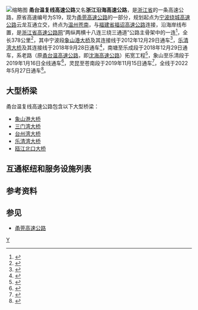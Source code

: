 {{otheruses|other=2003年通车的与其平行的高速公路|甬台温高速公路}}
{{中国高速公路信息框
| 编号 = G1523
| 名称 = 甬莞高速公路（云龙－温州）
| 路線簡稱 = 甬莞
| 最近通車日期 = 2022年5月27日
| 已通车里程 = 378
| 起點 = {{China Expwy Name|G1504}}云龙互通
| 終點 = [[温州市|温州市]][[苍南县|苍南县]][[马站镇_(苍南县)|马站镇]] 
}}
{{中国高速公路信息框
| 省名 = Zhejiang
| 编号 = S19
| 名称 = 甬台温复线高速公路
| 地圖 = 
| 路線簡稱 = 甬台温复线
| 最近通車日期 = 2022年5月27日
| 已通车里程 = 378
| 起點 = {{China Expwy Name|G1504}}云龙互通
| 終點 = [[温州市|温州市]][[苍南县|苍南县]][[马站镇_(苍南县)|马站镇]]
}}
[[File:Coastal_highway_in_Yuhuan.jpg|缩略图]]
'''甬台温复线高速公路'''又名'''浙江沿海高速公路'''，是[[浙江省|浙江省]]的一条高速公路，原省高速编号为S19，现为[[甬莞高速公路|甬莞高速公路]]的一部分，规划起点为[[宁波绕城高速公路|宁波绕城高速公路]]云龙互通立交，终点为[[温州|温州]][[苍南|苍南]]，与[[福建省|福建省]][[福诏高速公路|福诏高速公路]]连接，沿海岸线布置，是[[浙江高速公路|浙江省高速公路网]]“两纵两横十八连三绕三通道”公路主骨架中的一连<ref>{{cite web|url=http://news.sina.com.cn/o/2014-02-27/055029574824.shtml|title=浙江沿海高速公路今年动工|website=news.sina.com.cn|access-date=2019-09-14|archive-url=https://web.archive.org/web/20190609111030/http://news.sina.com.cn/o/2014-02-27/055029574824.shtml|archive-date=2019-06-09|dead-url=no}}</ref>，全长378公里<ref>{{Cite web|title=瓯江北口大桥计划2021年底贯通 建成后甬台温复线将实现全线通车--汽车--人民网|url=http://auto.people.com.cn/n1/2021/0118/c1005-32002859.html|access-date=2021-12-18|work=auto.people.com.cn|archive-date=2021-12-18|archive-url=https://web.archive.org/web/20211218012053/http://auto.people.com.cn/n1/2021/0118/c1005-32002859.html|dead-url=no}}</ref>，其中宁波段[[象山港大桥|象山港大桥]]及其连接线于2012年12月29日通车<ref>{{Cite web|title=象山港大桥零点通车 云龙到象山收费40元-宁波新闻发布-中国宁波网|url=http://www.cnnb.com.cn/nbzfxwfbh/system/2012/12/31/007581086.shtml|accessdate=2021-04-01|date=2021-04-01|work=www.cnnb.com.cn|archive-date=2021-04-01|archive-url=https://web.archive.org/web/20210401134834/http://www.cnnb.com.cn/nbzfxwfbh/system/2012/12/31/007581086.shtml|dead-url=no}}</ref>，[[乐清湾大桥|乐清湾大桥]]及其连接线于2018年9月28日通车<ref>{{Cite web |title=一桥跨台温 天堑变通途 ！乐清湾大桥今日通车啦-浙江新闻-浙江在线 |url=https://zjnews.zjol.com.cn/zjnews/tznews/201809/t20180928_8375610.shtml |accessdate=2021-04-01 |work=zjnews.zjol.com.cn |archive-date=2021-01-17 |archive-url=https://web.archive.org/web/20210117144615/https://zjnews.zjol.com.cn/zjnews/tznews/201809/t20180928_8375610.shtml |dead-url=no }}</ref>，南塘至乐成段于2018年12月29日通车，系老路（原[[甬台温高速公路|甬台温高速公路]]，即[[沈海高速公路|沈海高速公路]]）拓宽工程<ref>{{Cite web|title=甬台温复线南塘至乐成段今通车 乐成至黄华段预计明年春节前通车|url=http://news.66wz.com/system/2018/12/29/105139648.shtml|accessdate=2021-04-01|work=news.66wz.com|archive-date=2021-04-01|archive-url=https://web.archive.org/web/20210401140518/http://news.66wz.com/system/2018/12/29/105139648.shtml|dead-url=no}}</ref>，象山至乐清段于2019年1月16日全线通车<ref>{{cite web|url=http://news.fznews.com.cn/dsxw/20190116/5c3ed908f05e9.shtml|title=浙江沿海高速开通 全长376公里投资千亿元(图)_国内国际_新闻频道_福州新闻网|website=news.fznews.com.cn|access-date=2019-09-14|archive-url=https://web.archive.org/web/20190613050536/http://news.fznews.com.cn/dsxw/20190116/5c3ed908f05e9.shtml|archive-date=2019-06-13|dead-url=no}}</ref>，灵昆至苍南段于2019年11月15日通车<ref>{{Cite web|title=定了！甬台温高速复线灵昆至苍南段11月15日12时通车|url=http://news.66wz.com/system/2019/11/14/105209253.shtml|accessdate=2019-11-15|work=news.66wz.com|archive-date=2019-11-15|archive-url=https://web.archive.org/web/20191115044059/http://news.66wz.com/system/2019/11/14/105209253.shtml|dead-url=no}}</ref>，全线于2022年5月27日通车<ref>{{Cite web|title=温州瓯江北口大桥正式通车 乐清市区到温州机场只需15分钟-新闻中心-温州网|url=http://news.66wz.com/system/2022/05/27/105471902.shtml|access-date=2022-05-27|work=news.66wz.com|archive-date=2022-05-27|archive-url=https://web.archive.org/web/20220527024411/http://news.66wz.com/system/2022/05/27/105471902.shtml}}</ref>。

==大型桥梁==
甬台温复线高速公路包含以下大型桥梁：
*[[象山港大桥|象山港大桥]]
*[[三门湾大桥|三门湾大桥]]
*[[台州湾跨海大桥|台州湾大桥]]
*[[乐清湾大桥|乐清湾大桥]]
*[[瓯江北口大桥|瓯江北口大桥]]

==互通枢纽和服务设施列表==
{{Start expwy exit box|place=1}}
{{Expwy exit item|type=MT|name=云龙|place=[[宁波市|宁波市]]<br/>[[鄞州区|鄞州区]]|place rows=6|dist start=0|road connection=[[鄞州大道|鄞州大道]]}}
{{Expwy exit item|type=H|name=云龙|dist start=0|highway connection={{China Expwy Name|G1504}}}}
{{Expwy exit item|type=E|name=横溪|dist start=4|road connection=[[鄞城大道|鄞城大道]]}}
{{Expwy exit item|type=E|name=塘溪|dist start=16|road connection={{中国省道名|215|P=浙江}}}}
{{Expwy exit item|type=H|name=塘溪|dist start=16|state=U|highway connection={{China Expwy Name|S22|P=Zhejiang}}}}
{{Expwy exit item|type=E|name=咸祥|alias=松岙|dist start=24|road connection=沿海中线}}
{{Expwy exit item|type=E|name=象山北|place=[[宁波市|宁波市]]<br/>[[象山县|象山县]]|place rows=6|dist start=36|road connection=环港公路}}
{{Expwy exit item|type=S|name=象山|dist start=43}}
{{Expwy exit item|type=E|name=象山|dist start=47|road connection={{中国省道名|311|P=浙江}}}}
{{Expwy exit item|type=E|name=茅洋|dist start=52|road connection={{中国省道名|215|P=浙江}}<br/>盛李线}}
{{Expwy exit item|type=H|name=新桥|dist start=61|highway connection={{China Expwy Name|S23|P=Zhejiang}}}}
{{Expwy exit item|type=ES|name=岳井洋灵南|alias=象山灵南|dist start=67|road connection={{中国县道名|510}}}}
{{Expwy exit item|type=E|name=长街|alias=宁海东长街|place=[[宁波市|宁波市]]<br/>[[宁海县|宁海县]]|place rows=2|dist start=77|road connection={{中国国道名|527}}}}
{{Expwy exit item|type=E|name=力洋|dist start=84|road connection={{中国县道名|404}}}}
{{Expwy exit item|type=ES|name=蛇蟠|alias=三门|place=[[台州市|台州市]]<br/>[[三门县|三门县]]|place rows=3|dist start=91}}
{{Expwy exit item|type=E|name=健跳|dist start=96|road connection={{中国国道名|228}}}}
{{Expwy exit item|type=E|name=浦坝港|dist start=113|road connection={{中国国道名|228}}}}
{{Expwy exit item|type=E|name=桃渚|place=[[台州市|台州市]]<br/>[[临海市|临海市]]|place rows=4|dist start=127|road connection={{中国国道名|228}}}}
{{Expwy exit item|type=S|name=临海（东）|dist start=134}}
{{Expwy exit item|type=E|name=头门港|dist start=137|road connection={{中国国道名|351}}<br/>西大路}}
{{Expwy exit item|type=EH|name=头门港南|dist start=142|highway connection={{China Expwy Name|S28|P=Zhejiang}}|road connection={{中国国道名|228}}}}
{{Expwy exit item|type=E|name=台州东|place=[[台州市|台州市]]<br/>[[椒江区|椒江区]]|place rows=1|dist start=152|road connection=一江山大道}}
{{Expwy exit item|type=E|name=路桥|place=[[台州市|台州市]]<br/>[[路桥区|路桥区]]|place rows=1|dist start=160|road connection=东方大道}}
{{Expwy exit item|type=E|name=温岭北|place=[[台州市|台州市]]<br/>[[温岭市|温岭市]]|place rows=5|dist start=170|road connection={{中国国道名|228}}}}
{{Expwy exit item|type=H|name=滨海|state=U|dist start=173|highway connection=[[温岭联络线高速公路|温岭联络线]]}}
{{Expwy exit item|type=E|name=温岭东|dist start=182|road connection={{中国国道名|228}}<br/>横滨大道}}
{{Expwy exit item|type=S|name=温岭|dist start=187}}
{{Expwy exit item|type=E|name=温岭南|dist start=196|road connection={{中国省道名|226|P=浙江}}}}
{{Expwy exit item|type=E|name=沙门|place=[[台州市|台州市]]<br/>[[玉环市|玉环市]]|place rows=4|dist start=202|road connection=环沙北路}}
{{Expwy exit item|type=E|name=玉环|dist start=218|road connection={{中国省道名|226|P=浙江}}}}
{{Expwy exit item|type=ES|name=芦浦|dist start=222|road connection={{中国国道名|228}}}}
{{Expwy exit item|type=E|name=海山|dist start=229}}
{{Expwy exit item|type=EH|name=南塘|state=C|place=[[温州市|温州市]]<br/>[[乐清市|乐清市]]|place rows=7|dist start=235/1708|highway connection={{China Expwy Name|G15}}|road connection={{中国国道名|104}}|comment=与{{China Expwy Name|G15}}共线段起点}}
{{Expwy exit item|type=E|name=蒲岐|state=C|dist start=246(1719)}}
{{Expwy exit item|type=E|name=乐清北|state=C|dist start=251(1724)|road connection=清东路}}
{{Expwy exit item|type=E|name=乐清|state=C|dist start=252(1725)|road connection=万柳线}}
{{Expwy exit item|type=H|name=乐清|state=C|dist start=253/1726|comment=与{{China Expwy Name|G15}}共线段终点}}
{{Expwy exit item|type=P|name=乐清|dist start=256}}
{{Expwy exit item|type=EH|name=黄华|dist start=261|highway connection={{China Expwy Name|S10|P=Zhejiang}}}}
{{Expwy exit item|type=E|name=灵昆|place=[[温州市|温州市]]<br/>[[洞头区|洞头区]]|place rows=1|dist start=269|road connection=瓯江口大道}}
{{Expwy exit item|type=EH|name=机场|state=L|place=[[温州市|温州市]]<br/>[[龙湾区|龙湾区]]|place rows=2|dist start=280|highway connection=[[金丽温高速公路|金丽温高速公路]]东延段|road connection=滨海一路|comment=金丽温高速东延段建设中<br/>[[File:Aiga_departingflights_inv.svg|20px]][[温州龙湾国际机场|温州龙湾国际机场]]}}
{{Expwy exit item|type=E|name=金海湖|dist start=287|road connection=海工大道<br/>滨海六道}}
{{Expwy exit item|type=ES|name=瑞安东|alias=瑞安|place=[[温州市|温州市]]<br/>[[瑞安市|瑞安市]]|place rows=2|dist start=296}}
{{Expwy exit item|type=H|name=阁巷|dist start=307|highway connection={{China Expwy Name|S10|P=Zhejiang}}|comment=位于瑞安市和平阳县交界}}
{{Expwy exit item|type=ES|name=鳌江|place=[[温州市|温州市]]<br/>[[平阳县|平阳县]]|place rows=1|dist start=317}}
{{Expwy exit item|type=E|name=龙港|place=[[温州市|温州市]]<br/>[[龙港市|龙港市]]|place rows=1|dist start=323|road connection=彩虹大道}}
{{Expwy exit item|type=E|name=钱库|place=[[温州市|温州市]]<br/>[[苍南县|苍南县]]|place rows=3|dist start=334|road connection=龙金大道}}
{{Expwy exit item|type=E|name=龙沙|dist start=353|road connection=灵沙公路<br/>龙金西路}}
{{Expwy exit item|type=ES|name=马站|dist start=366|road connection={{中国省道名|232|P=浙江}}<br/>马站大道}}
{{Expwy exit item|type=B|name=闽浙界|place=闽浙界|dist start=378|place rows=1|road connection={{China Expwy Name|G1523|[[福诏高速公路|福诏高速]]}}}}
{{End expwy exit box|place=1}}

==参考资料==
{{Reflist}}

== 参见 ==
*[[甬莞高速公路|甬莞高速公路]]

{{宁波道路网}}
{{浙江省高速公路}}
[[Category:浙江省高速公路|Y]]
